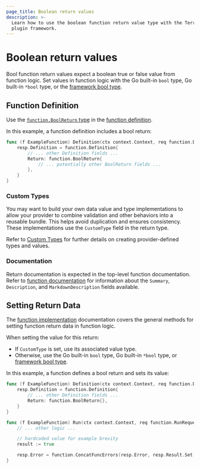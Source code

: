 ```yaml
---
page_title: Boolean return values
description: >-
  Learn how to use the boolean function return value type with the Terraform
  plugin framework.
---
```


# Boolean return values

Bool function return values expect a boolean true or false value from function logic. Set values in function logic with the Go built-in `bool` type, Go built-in `*bool` type, or the [framework bool type](/terraform/plugin/framework/handling-data/types/bool).

## Function Definition

Use the [`function.BoolReturn` type](https://pkg.go.dev/github.com/hashicorp/terraform-plugin-framework/function#BoolReturn) in the [function definition](/terraform/plugin/framework/functions/implementation#definition-method).

In this example, a function definition includes a bool return:

```go
func (f ExampleFunction) Definition(ctx context.Context, req function.DefinitionRequest, resp *function.DefinitionResponse) {
    resp.Definition = function.Definition{
        // ... other Definition fields ...
        Return: function.BoolReturn{
            // ... potentially other BoolReturn fields ...
        },
    }
}
```

### Custom Types

You may want to build your own data value and type implementations to allow your provider to combine validation and other behaviors into a reusable bundle. This helps avoid duplication and ensures consistency. These implementations use the `CustomType` field in the return type.

Refer to [Custom Types](/terraform/plugin/framework/handling-data/types/custom) for further details on creating provider-defined types and values.

### Documentation

Return documentation is expected in the top-level function documentation. Refer to [function documentation](/terraform/plugin/framework/functions/documentation) for information about the `Summary`, `Description`, and `MarkdownDescription` fields available.

## Setting Return Data

The [function implementation](/terraform/plugin/framework/functions/implementation) documentation covers the general methods for setting function return data in function logic.

When setting the value for this return:

* If `CustomType` is set, use its associated value type.
* Otherwise, use the Go built-in `bool` type, Go built-in `*bool` type, or [framework bool type](/terraform/plugin/framework/handling-data/types/bool).

In this example, a function defines a bool return and sets its value:

```go
func (f ExampleFunction) Definition(ctx context.Context, req function.DefinitionRequest, resp *function.DefinitionResponse) {
    resp.Definition = function.Definition{
        // ... other Definition fields ...
        Return: function.BoolReturn{},
    }
}

func (f ExampleFunction) Run(ctx context.Context, req function.RunRequest, resp *function.RunResponse) {
    // ... other logic ...

    // hardcoded value for example brevity
    result := true

    resp.Error = function.ConcatFuncErrors(resp.Error, resp.Result.Set(ctx, &result))
}
```
